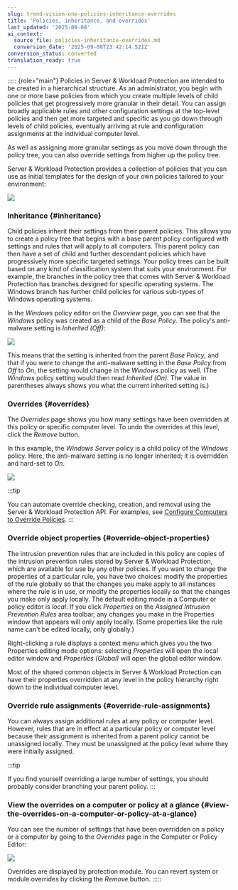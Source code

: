 ```yaml
---
slug: trend-vision-one-policies-inheritance-overrides
title: 'Policies, inheritance, and overrides'
last_updated: '2025-09-08'
ai_context:
  source_file: policies-inheritance-overrides.md
  conversion_date: '2025-09-08T23:42:14.521Z'
conversion_status: converted
translation_ready: true
---
```


::::: {role="main"}
Policies in Server & Workload Protection are intended to be created in a hierarchical structure. As an administrator, you begin with one or more base policies from which you create multiple levels of child policies that get progressively more granular in their detail. You can assign broadly applicable rules and other configuration settings at the top-level policies and then get more targeted and specific as you go down through levels of child policies, eventually arriving at rule and configuration assignments at the individual computer level.

As well as assigning more granular settings as you move down through the policy tree, you can also override settings from higher up the policy tree.

Server & Workload Protection provides a collection of policies that you can use as initial templates for the design of your own policies tailored to your environment:

![](/images/policy-tree=125ed8d9-01f4-4704-8341-9ba95778a5f8.webp)

### Inheritance {#inheritance}

Child policies inherit their settings from their parent policies. This allows you to create a policy tree that begins with a base parent policy configured with settings and rules that will apply to all computers. This parent policy can then have a set of child and further descendant policies which have progressively more specific targeted settings. Your policy trees can be built based on any kind of classification system that suits your environment. For example, the branches in the policy tree that comes with Server & Workload Protection has branches designed for specific operating systems. The Windows branch has further child policies for various sub-types of Windows operating systems.

In the *Windows* policy editor on the *Overview* page, you can see that the *Windows* policy was created as a child of the *Base Policy*. The policy's anti-malware setting is *Inherited (Off)*:

![](/images/2016-07-07_000101_DS10=56e9aa52-1fb7-48c3-aeeb-e663fe38b722.webp)

This means that the setting is inherited from the parent *Base Policy*, and that if you were to change the anti-malware setting in the *Base Policy* from *Off* to *On*, the setting would change in the *Windows* policy as well. (The *Windows* policy setting would then read *Inherited (On)*. The value in parentheses always shows you what the current inherited setting is.)

### Overrides {#overrides}

The *Overrides* page shows you how many settings have been overridden at this policy or specific computer level. To undo the overrides at this level, click the *Remove* button.

In this example, the *Windows Server* policy is a child policy of the *Windows* policy. Here, the anti-malware setting is no longer inherited; it is overridden and hard-set to *On*.

![](/images/policy-windows-server=8fd33b41-9c08-4788-9c45-3dc8c2dbe3e6.webp)

:::tip

You can automate override checking, creation, and removal using the Server & Workload Protection API. For examples, see [Configure Computers to Override Policies](override-policies-computer.mdx).
:::

### Override object properties {#override-object-properties}

The intrusion prevention rules that are included in this policy are copies of the intrusion prevention rules stored by Server & Workload Protection, which are available for use by any other policies. If you want to change the properties of a particular rule, you have two choices: modify the properties of the rule globally so that the changes you make apply to all instances where the rule is in use, or modify the properties locally so that the changes you make only apply locally. The default editing mode in a Computer or policy editor is *local*. If you click *Properties* on the *Assigned Intrusion Prevention Rules* area toolbar, any changes you make in the Properties window that appears will only apply locally. (Some properties like the rule name can't be edited locally, only globally.)

Right-clicking a rule displays a context menu which gives you the two Properties editing mode options: selecting *Properties* will open the local editor window and *Properties (Global)* will open the global editor window.

Most of the shared common objects in Server & Workload Protection can have their properties overridden at any level in the policy hierarchy right down to the individual computer level.

### Override rule assignments {#override-rule-assignments}

You can always assign additional rules at any policy or computer level. However, rules that are in effect at a particular policy or computer level because their assignment is inherited from a parent policy cannot be unassigned locally. They must be unassigned at the policy level where they were initially assigned.

:::tip

If you find yourself overriding a large number of settings, you should probably consider branching your parent policy.
:::

### View the overrides on a computer or policy at a glance {#view-the-overrides-on-a-computer-or-policy-at-a-glance}

You can see the number of settings that have been overridden on a policy or a computer by going to the *Overrides* page in the Computer or Policy Editor:

![](/images/policy-windows-server-overrides=57bea30c-5979-430e-bf73-367a347bf276.webp)

Overrides are displayed by protection module. You can revert system or module overrides by clicking the *Remove* button.
:::::
